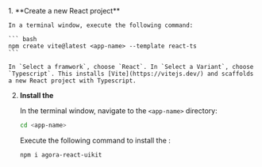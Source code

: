 <PlatformWrapper platform="web">
1.  **Create a new React project**

    In a terminal window, execute the following command:

    ``` bash
    npm create vite@latest <app-name> --template react-ts
    ```

    In `Select a framwork`, choose `React`. In `Select a Variant`, choose `Typescript`. This installs [Vite](https://vitejs.dev/) and scaffolds a new React project with Typescript.

2.  **Install the <Vg k="UIK" />**

    In the terminal window, navigate to the `<app-name>` directory:

    ```bash
    cd <app-name>
    ```

    Execute the following command to install the <Vg k="UIK" />:

    ```bash
    npm i agora-react-uikit
    ```

</PlatformWrapper>
